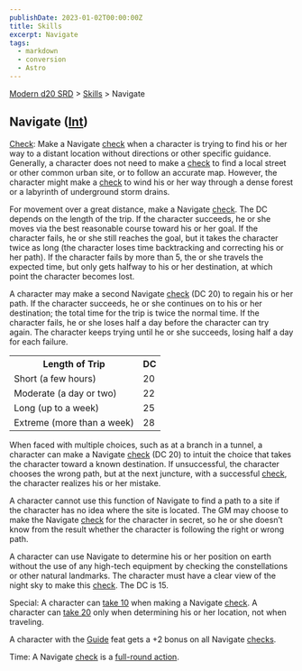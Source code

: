 ```yaml
---
publishDate: 2023-01-02T00:00:00Z
title: Skills
excerpt: Navigate
tags:
  - markdown
  - conversion
  - Astro
---
```


[Modern d20 SRD](/#modernD20) > [Skills](modern-d20-srd-skills-index) > Navigate

## Navigate ([Int](modern-d20-srd-basics-ability-scores))

[Check](modern-d20-srd-skills-skill-basics-php#skill-check-index): Make a
Navigate [check](modern-d20-srd-skills-skill-basics-php#skill-check-index)
when a character is trying to find his or her way to a distant location
without directions or other specific guidance. Generally, a character does not
need to make a [check](modern-d20-srd-skills-skill-basics-php#skill-check-index) to find a local street or other common urban site, or to follow an
accurate map. However, the character might make a [check](modern-d20-srd-skills-skill-basics-php#skill-check-index) to wind his or her way through a
dense forest or a labyrinth of underground storm drains.

For movement over a great distance, make a Navigate [check](modern-d20-srd-skills-skill-basics-php#skill-check-index). The DC depends on the length of
the trip. If the character succeeds, he or she moves via the best reasonable
course toward his or her goal. If the character fails, he or she still reaches
the goal, but it takes the character twice as long (the character loses time
backtracking and correcting his or her path). If the character fails by more
than 5, the or she travels the expected time, but only gets halfway to his or
her destination, at which point the character becomes lost.

A character may make a second Navigate [check](modern-d20-srd-skills-skill-basics-php#skill-check-index) (DC 20) to regain his or her path. If the
character succeeds, he or she continues on to his or her destination; the
total time for the trip is twice the normal time. If the character fails, he
or she loses half a day before the character can try again. The character
keeps trying until he or she succeeds, losing half a day for each failure.


<table> <tr><th>Length of Trip</th><th> DC</th></tr> <tr><td> Short (a few hours)</td><td> 20 </td></tr> <tr class="shaded"><td> Moderate (a day or two)</td><td> 22 </td></tr> <tr><td> Long (up to a week)</td><td> 25 </td></tr> <tr class="shaded"><td> Extreme (more than a week)</td><td> 28 </td></tr></table>



When faced with multiple choices, such as at a branch in a tunnel, a character
can make a Navigate [check](modern-d20-srd-skills-skill-basics-php#skill-check-index) (DC 20) to intuit the choice that takes the character toward a
known destination. If unsuccessful, the character chooses the wrong path, but
at the next juncture, with a successful [check](modern-d20-srd-skills-skill-basics-php#skill-check-index), the character realizes his or her mistake.

A character cannot use this function of Navigate to find a path to a site if
the character has no idea where the site is located. The GM may choose to make
the Navigate [check](modern-d20-srd-skills-skill-basics-php#skill-check-index)
for the character in secret, so he or she doesn’t know from the result whether
the character is following the right or wrong path.

A character can use Navigate to determine his or her position on earth without
the use of any high-tech equipment by checking the constellations or other
natural landmarks. The character must have a clear view of the night sky to
make this [check](modern-d20-srd-skills-skill-basics-php#skill-check-index).
The DC is 15.

Special: A character can [take 10](modern-d20-srd-skills-skill-basics-php#take10-index) when making a Navigate [check](modern-d20-srd-skills-skill-basics-php#skill-check-index). A character can [take 20](modern-d20-srd-skills-skill-basics-php#take20-index) only when determining his or her
location, not when traveling.

A character with the [Guide](modern-d20-srd-feats-guide) feat gets a +2 bonus
on all Navigate [checks](modern-d20-srd-skills-skill-basics-php#skill-check-index).

Time: A Navigate [check](modern-d20-srd-skills-skill-basics-php#skill-check-index) is a [full-round action](modern-d20-srd-combat-full-round-actions).

